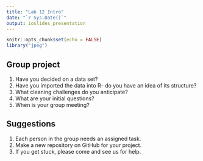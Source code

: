 ```yaml
---
title: "Lab 12 Intro"
date: "`r Sys.Date()`"
output: ioslides_presentation
---
```


```r
knitr::opts_chunk$set(echo = FALSE)
library("jpeg")
```

## Group project  
1. Have you decided on a data set?
2. Have you imported the data into R- do you have an idea of its structure?  
3. What cleaning challenges do you anticipate?  
4. What are your initial questions?  
5. When is your group meeting?  

## Suggestions
1. Each person in the group needs an assigned task.  
2. Make a new repository on GitHub for your project.  
3. If you get stuck, please come and see us for help.  